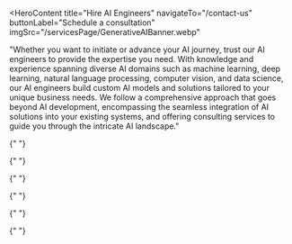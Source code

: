 <HeroContent
  title="Hire AI Engineers"
  navigateTo="/contact-us"
  buttonLabel="Schedule a consultation"
  imgSrc="/servicesPage/GenerativeAIBanner.webp"
>
  "Whether you want to initiate or advance your AI journey, trust our AI
  engineers to provide the expertise you need. With knowledge and experience
  spanning diverse AI domains such as machine learning, deep learning, natural
  language processing, computer vision, and data science, our AI engineers build
  custom AI models and solutions tailored to your unique business needs. We
  follow a comprehensive approach that goes beyond AI development, encompassing
  the seamless integration of AI solutions into your existing systems, and
  offering consulting services to guide you through the intricate AI landscape."
</HeroContent>

<ClientCompaniesComponent />
<CountUpAnimationContainer />

<MainContent
  mainPara="Expertise of Our AI Engineers"
  subPara="When you choose Adrig, you join forces with a team of highly skilled AI engineers with a wealth of knowledge and expertise in various areas, including"
/>

<section className="grid grid-cols-2 gap-8 w-full py-7">
  <section className="w-full col-span-1 cursor-pointer">
    <ServiceCard
      service={{
        id: "Diverse-AI-Technologies",
        title: "Diverse AI Technologies",
        description:
          "Our AI engineers have deep expertise in various AI domains, including machine learning, computer vision and natural language processing. This expertise equips them to develop a wide range of AI solutions to meet diverse business needs across various industries.",
        urlPath: "diverse-ai-technologies",
      }}
    />
  </section>

  <section className="w-full col-span-1 cursor-pointer">
    <ServiceCard
      service={{
        id: "Programming-Languages-Frameworks",
        title: "Programming Languages & Frameworks",
        description:
          "Proficient in popular programming languages like Python and R, and frameworks such as TensorFlow, PyTorch, and Scikit-Learn, our engineers build high-performing AI solutions that empower businesses to harness the full potential of artificial intelligence.",
        urlPath: "programming-languages-frameworks",
      }}
    />
  </section>
</section>

<section className="grid grid-cols-2 gap-8 w-full py-7">
  <section className="w-full col-span-1 cursor-pointer">
    <ServiceCard
      service={{
        id: "Data-Engineering",
        title: "Data Engineering",
        description:
          "Our AI engineers are highly skilled in data engineering, where they efficiently handle data preparation, transformation, and management. This critical skillset plays a fundamental role in various AI applications, including the training of machine learning models, conducting comprehensive data analytics, and making accurate predictions.",
        urlPath: "data-engineering",
      }}
    />
  </section>

  <section className="w-full col-span-1 cursor-pointer">
    <ServiceCard
      service={{
        id: "LLM-Fine-tuning",
        title: "LLM Fine-tuning",
        description:
          "Our AI experts have proficiency working with popular AI models such as GPT and Llama 2. Their deep understanding of AI models’ architecture and capabilities enables them to choose the most suitable one for your specific requirements, and then fine-tune it to meet the unique requirements of your business.",
        urlPath: "llm-fine-tuning",
      }}
    />
  </section>
</section>

<section className="grid grid-cols-2 gap-8 w-full py-7">
  <section className="w-full col-span-1 cursor-pointer">
    <ServiceCard
      service={{
        id: "Machine-Learning-Techniques",
        title: "Machine Learning Techniques",
        description:
          "Our skilled AI engineers hold expertise in a diverse array of machine learning techniques. With proficiency in supervised & unsupervised learning, deep learning, reinforcement learning and more, they build comprehensive solutions tailored to clients’ business-specific needs.",
        urlPath: "machine-learning-techniques",
      }}
    />
  </section>

  <section className="w-full col-span-1 cursor-pointer">
    <ServiceCard
      service={{
        id: "Prompt-Engineering",
        title: "Prompt Engineering",
        description:
          "Our AI engineers have expertise in crafting highly effective and contextually relevant prompts to guide interactions with chatbots, virtual assistants etc. This precision in prompt design ensures smoother and more valuable user experiences, making it a pivotal component for superior conversational AI solutions.",
        urlPath: "prompt-engineering",
      }}
    />
  </section>
</section>

<MainContent mainPara="Why Hire Our AI Engineers?" />

<section className="grid grid-cols-3 gap-8 w-full py-5">
  <section className="w-full col-span-1 cursor-pointer">
    <ServiceCard
      service={{
        id: "Highly-Skilled-AI-Engineers",
        title:"Highly Skilled AI Engineers",
        description:
          "Our highly skilled AI engineers bring extensive industry experience and expertise to our team. They have honed their craft through years of hands-on experience in the industry, ensuring that your AI solutions are crafted by the best in the field.",
        urlPath: "highly-skilled-ai-engineers",
      }}
    />
  </section>

{" "}

<section className="w-full col-span-1 cursor-pointer">
  <ServiceCard
    service={{
      id: "Diverse-Expertise",
      title: "Diverse Expertise",
      description:
        "Our AI engineers possess diverse expertise, allowing us to tackle a wide range of AI-based projects. Whether it’s natural language processing, computer vision, predictive analytics, or any other AI domain, our team has the knowledge and skills to address your specific needs.",
      urlPath: "diverse-expertise",
    }}
  />
</section>

  <section className="w-full col-span-1 cursor-pointer">
    <ServiceCard
      service={{
        id: "Timely-Delivery",
        title: "Timely Delivery",
        description:
          "With a highly skilled and dedicated team of AI engineers, we guarantee that your AI solutions will be deployed on schedule, meeting your business objectives. Our reliable, on-time product delivery empowers your organization by ensuring your AI solutions are in your hands when you need them.",
        urlPath: "timely-delivery",
      }}
    />
  </section>
</section>

<section className="grid grid-cols-3 gap-8 w-full py-5">
  <section className="w-full col-span-1 cursor-pointer">
    <ServiceCard
      service={{
        id: "Quality-Assurance",
        title: "Quality Assurance",
        description:
          "Our commitment to quality is unwavering, as we tirelessly strive to exceed industry standards. With a rigorous approach that encompasses comprehensive testing and quality assurance, our goal is to deliver AI solutions that are not just functional but also exceptional in performance and reliability.",
        urlPath: "quality-assurance",
      }}
    />
  </section>

{" "}

<section className="w-full col-span-1 cursor-pointer">
  <ServiceCard
    service={{
      id: "Proven-Track-Record",
      title: "Proven Track Record",
      description:
        "Our portfolio speaks for itself. We have successfully built AI solutions for diverse businesses across various industries. Our track record showcases our consistency in delivering exceptional results and our commitment to innovation, quality, and client satisfaction.",
      urlPath: "proven-track-record",
    }}
  />
</section>

  <section className="w-full col-span-1 cursor-pointer">
    <ServiceCard
      service={{
        id: "End-to-end-Support",
        title: "End-to-end Support",
        description:
          "We provide comprehensive AI assistance, from conceptualization to deployment and beyond. Our proficient team of AI engineers manages the entire AI development process, eliminating the need for you to engage multiple service providers for AI implementation, minimizing hassles.",
        urlPath: "end-to-end-support",
      }}
    />
  </section>
</section>

<MainContent mainPara="Our Custom AI Solutions Cater to Diverse Industries" />

<section className="grid grid-cols-3 gap-7 w-full py-8">
  <section className="w-full col-span-1 cursor-pointer">
    <ServiceCard
      service={{
        id: "Retail-E-commerce",
        title: "Retail & E-commerce",
        description:
          "Elevate your retail and e-commerce ventures with our AI solutions designed to optimize inventory management, deliver tailored product recommendations, automate customer support, analyze market trends, provide valuable insights into customer behavior and preferences, and beyond.",
        urlPath: "retail-e-commerce",
      }}
    />
  </section>

{" "}

<section className="w-full col-span-1 cursor-pointer">
  <ServiceCard
    service={{
      id: "Automotive",
      title: "Automotive",
      description:
        "By leveraging our AI solutions, you can anticipate and prevent vehicle issues, deliver exceptional customer experiences, optimize inventory, make data-driven decisions, maintain high-quality standards for products, and target your marketing efforts more effectively.",
      urlPath: "automotive",
    }}
  />
</section>

  <section className="w-full col-span-1 cursor-pointer">
    <ServiceCard
      service={{
        id: "Education",
        title: "Education",
        description:
          "Elevate your educational and e-learning initiatives by hiring our AI developers. Our experts specialize in creating diverse solutions, including intelligent tutoring systems, personalized learning platforms, data-driven curriculum design and automated administrative tools.",
        urlPath: "education",
      }}
    />
  </section>
</section>

<section className="grid grid-cols-3 gap-7 w-full py-8">
  <section className="w-full col-span-1 cursor-pointer">
    <ServiceCard
      service={{
        id: "Banking-Finance-Services",
        title: "Banking & Finance Services",
        description:
          "Take your financial services to new heights by collaborating with our expert AI engineers. Their expertise in developing AI solutions spans across a wide spectrum, including fraud detection systems, risk assessment tools, intelligent trading platforms, and customer service applications.",
        urlPath: "banking-finance-services",
      }}
    />
  </section>

{" "}

<section className="w-full col-span-1 cursor-pointer">
  <ServiceCard
    service={{
      id: "Media-Entertainment",
      title: "Media & Entertainment",
      description:
        "Enhance your media/entertainment business with our custom AI solutions that can boost your business with robust solutions designed to offer content recommendations, streamline digital content creation, create immersive experiences for your audience and more.",
      urlPath: "media-entertainment",
    }}
  />
</section>

  <section className="w-full col-span-1 cursor-pointer">
    <ServiceCard
      service={{
        id: "Travel-Tourism",
        title: "Travel & Tourism",
        description:
          "Collaborate with our AI engineers to build advanced systems for your travel and tourism business. Our experts excel in creating diverse solutions, including itinerary optimization apps, recommendation systems and efficient booking systems.",
        urlPath: "travel-tourism",
      }}
    />
  </section>
</section>

<section className="grid grid-cols-3 gap-7 w-full py-8">
  <section className="w-full col-span-1 cursor-pointer">
    <ServiceCard
      service={{
        id: "Healthcare",
        title: "Healthcare",
        description:
          "Our advanced AI healthcare solutions can help enhance the quality of the healthcare services you provide by innovating medical diagnostics, improving patient care, enhancing electronic health records, creating telemedicine applications and more.",
        urlPath: "healthcare",
      }}
    />
  </section>

{" "}

<section className="w-full col-span-1 cursor-pointer">
  <ServiceCard
    service={{
      id: "Legal",
      title: "Legal",
      description:
        "With advanced AI-powered tools, we enable automated document analysis, intelligent contract management, precise legal research capabilities and more. This translates to improved efficiency, reduced costs, and the ability to deliver faster, more accurate legal services to your clients.",
      urlPath: "legal",
    }}
  />
</section>

  <section className="w-full col-span-1 cursor-pointer">
    <ServiceCard
      service={{
        id: "Manufacturing",
        title: "Manufacturing",
        description:
          "Empower your manufacturing processes with our custom AI solutions tailored to optimize production efficiency, improve quality control, predict equipment maintenance needs, enhance supply chain management, and enable predictive analytics for better decision-making.",
        urlPath: "manufacturing",
      }}
    />
  </section>
</section>

<section className="grid grid-cols-3 gap-7 w-full py-8">
  <section className="w-full col-span-1 cursor-pointer">
    <ServiceCard
      service={{
        id: "Real-Estate",
        title: "Real Estate",
        description:
          "Transform your real estate business with our AI solutions designed to streamline property search, optimize pricing strategies, automate lead generation, enhance customer experiences, and provide personalized recommendations based on client preferences and market trends.",
        urlPath: "real-estate",
      }}
    />
  </section>

{" "}

<section className="w-full col-span-1 cursor-pointer">
  <ServiceCard
    service={{
      id: "Insurance",
      title: "Insurance",
      description:
        "Simplify and streamline your insurance operations with our custom AI solutions, such as claims processing automation solutions, fraud detection systems, risk assessment tools, personalized policy recommendation systems, customer service chatbots, and predictive analytics tools for underwriting and pricing.",
      urlPath: "insurance",
    }}
  />
</section>

  <section className="w-full col-span-1 cursor-pointer">
    <ServiceCard
      service={{
        id: "Logistics",
        title: "Logistics",
        description:
          "Optimize your logistics and supply chain operations with our AI solutions, designed to improve route planning, enhance fleet management, predict demand, optimize warehouse operations, automate inventory management, provide real-time tracking, and streamline overall logistics processes.",
        urlPath: "logistics",
      }}
    />
  </section>
</section>
